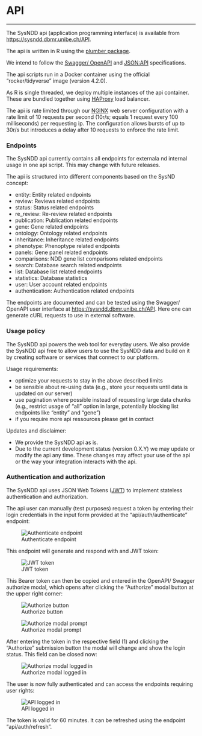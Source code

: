 # API {#api}

---

The SysNDD api (application programming interface) is available from [https://sysndd.dbmr.unibe.ch/API](https://sysndd.dbmr.unibe.ch/API).

The api is written in R using the [plumber package](https://www.rplumber.io/).

We intend to follow the [Swagger/ OpenAPI](https://swagger.io/specification/) and [JSON:API](https://jsonapi.org/) specifications.

The api scripts run in a Docker container using the official "rocker/tidyverse" image (version 4.2.0).

As R is single threaded, we deploy multiple instances of the api container. These are bundled together using [HAProxy](http://www.haproxy.org/) load balancer.

The api is rate limited through our [NGINX](https://www.nginx.com/) web server configuration with a rate limit of 10 requests per second (10r/s; equals 1 request every 100 milliseconds) per requesting ip. The configuration allows bursts of up to 30r/s but introduces a delay after 10 requests to enforce the rate limit.



### Endpoints

The SysNDD api currently contains all endpoints for externala nd internal usage in one api script. This may change with future releases.

The api is structured into different components based on the SysND concept:

- entity: Entity related endpoints
- review: Reviews related endpoints
- status: Status related endpoints
- re_review: Re-review related endpoints
- publication: Publication related endpoints
- gene: Gene related endpoints
- ontology: Ontology related endpoints
- inheritance: Inheritance related endpoints
- phenotype: Phenoptype related endpoints
- panels: Gene panel related endpoints
- comparisons: NDD gene list comparisons related endpoints
- search: Database search related endpoints
- list: Database list related endpoints
- statistics: Database statistics
- user: User account related endpoints
- authentication: Authentication related endpoints

The endpoints are documented and can be tested using the Swagger/ OpenAPI user interface at [https://sysndd.dbmr.unibe.ch/API](https://sysndd.dbmr.unibe.ch/API).
Here one can generate cURL requests to use in external software.


### Usage policy

The SysNDD api powers the web tool for everyday users. We also provide the SysNDD api free to allow users to use the SysNDD data and build on it by creating software or services that connect to our platform.

Usage requirements:

- optimize your requests to stay in the above described limits
- be sensible about re-using data (e.g., store your requests until data is updated on our server)
- use pagination where possible instead of requesting large data chunks (e.g., restrict usage of "all" option in large, potentially blocking list endpoints like "entity" and "gene")
- if you require more api ressources please get in contact

Updates and disclaimer:

- We provide the SysNDD api as is.
- Due to the current development status (version 0.X.Y) we may update or modify the api any time. These changes may affect your use of the api or the way your integration interacts with the api.



### Authentication and authorization

The SysNDD api uses JSON Web Tokens ([JWT](https://jwt.io/)) to implement stateless authentication and authorization.

The api user can manually (test purposes) request a token by entering their login credentials in the input form provided at the "api/auth/authenticate" endpoint:

![Authenticate endpoint](./static/img/03_01-api-authenticate.png){max-width=1000px}


This endpoint will generate and respond with and JWT token:

![JWT token](./static/img/03_02-JWT-token.png){max-width=1000px}


This Bearer token can then be copied and entered in the OpenAPI/ Swagger authorize modal, which opens after clicking the "Authorize" modal button at the upper right corner:

![Authorize button](./static/img/03_03-api-authorize-a.png){max-width=1000px}


![Authorize modal prompt](./static/img/03_04-api-authorize-b.png){max-width=1000px}


After entering the token in the respective field (1) and clicking the "Authorize" submission button the modal will change and show the login status. This field can be closed now:

![Authorize modal logged in](./static/img/03_05-api-authorize-c.png){max-width=1000px}


The user is now fully authenticated and can access the endpoints requiring user rights:

![API logged in](./static/img/03_06-api-authorize-d.png){max-width=1000px}

The token is valid for 60 minutes. It can be refreshed using the endpoint "api/auth/refresh".

